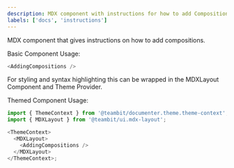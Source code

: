 ```yaml
---
description: MDX component with instructions for how to add Compositions
labels: ['docs', 'instructions']
---
```


MDX component that gives instructions on how to add compositions.

Basic Component Usage:

```js
<AddingCompositions />
```

For styling and syntax highlighting this can be wrapped in the MDXLayout Component and Theme Provider.

Themed Component Usage:

```js
import { ThemeContext } from '@teambit/documenter.theme.theme-context';
import { MDXLayout } from '@teambit/ui.mdx-layout';

<ThemeContext>
  <MDXLayout>
    <AddingCompositions />
  </MDXLayout>
</ThemeContext>;
```
